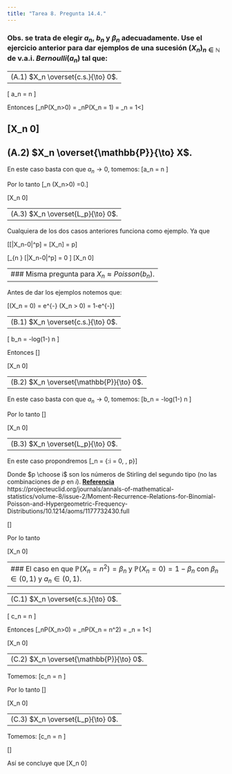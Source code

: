 ```yaml
---
title: "Tarea 8. Pregunta 14.4."
---
```


###  Obs. se trata de elegir $a_n$, $b_n$ y $\beta_n$ adecuadamente. Use el ejercicio anterior para dar ejemplos de una sucesión $(X_n)_{n \in \mathbb{N}}$ de v.a.i. $Bernoulli(a_n)$ tal que:


-------------------------------------------------------------------------------
(A.1) $X_n \overset{c.s.}{\to} 0$.
-------------------------------------------------------------------------------
 
\[\mbox{Tomemos } a_n = \frac{1}{2^n} \quad n \in \mathbb{N}\]

Entonces 
\[\sum_nP(X_n>0) = \sum_nP(X_n = 1) = \sum_n\frac{1}{2^n} = 1<\infty\]

\[\therefore X_n \overset{c.s.}{\to} 0\]
-------------------------------------------------------------------------------
(A.2) $X_n \overset{\mathbb{P}}{\to} X$.
-------------------------------------------------------------------------------

En este caso basta con que $a_n \to 0$, tomemos:
\[a_n = \frac{1}{n} \quad n \in \mathbb{N}\]

Por lo tanto \[\lim_n \mathbb{P}(X_n>0)  =0.\]

\[\therefore X_n \overset{\mathbb{P}}{\to} 0\]

-------------------------------------------------------------------------------
(A.3) $X_n \overset{L_p}{\to} 0$.
-------------------------------------------------------------------------------

Cualquiera de los dos casos anteriores funciona como ejemplo. Ya que

\[\mathbb{E}[|X_n-0|^p] = \mathbb{E}[X_n] = p\]

\[\therefore \lim_{n \to \infty} \mathbb{E}[|X_n-0|^p]  = 0 \]
\[\therefore X_n \overset{L_p}{\to} 0\]


-------------------------------------------------------------------------------
### Misma pregunta para $X_n  \approx Poisson(b_n)$.
-------------------------------------------------------------------------------


Antes de dar los ejemplos notemos que:

\[\mathbb{P}(X_n = 0) = e^{-\lambda}\frac{\lambda^0}{0!} \implies \mathbb{P}(X_n > 0) = 1-e^{-\lambda}\]

-------------------------------------------------------------------------------
(B.1) $X_n \overset{c.s.}{\to} 0$.
-------------------------------------------------------------------------------

\[\mbox{Tomemos } b_n = -log(1-\frac{1}{2^n}) \quad n \in \mathbb{N}\]

Entonces 
\[\begin{align*}
\sum_n \mathbb{P}(X_n>0) &= \sum_n 1-e^{-[-log(1-\frac{1}{2^n})]}\\
&= \sum_n\frac{1}{2^n}\\\\
&= 1<\infty
\end{align*}\]

\[\therefore X_n \overset{c.s.}{\to} 0\]

-------------------------------------------------------------------------------
(B.2) $X_n \overset{\mathbb{P}}{\to} 0$.
-------------------------------------------------------------------------------

En este caso basta con que $a_n \to 0$, tomemos:
\[b_n = -log(1-\frac{1}{n}) \quad n \in \mathbb{N}\]

Por lo tanto \[\begin{align*}
\lim_n \mathbb{P}(X_n>0)  &= \lim_n (1 - e^{-[-log(1-\frac{1}{n})]}) = 0.
\end{align*}\]

\[\therefore X_n \overset{\mathbb{P}}{\to} 0\]


-------------------------------------------------------------------------------
(B.3) $X_n \overset{L_p}{\to} 0$.
-------------------------------------------------------------------------------

En este caso propondremos 
\[_n = \min\{\frac{1}{np {p \choose i}}:i = 0, \dots, p\}\]

Donde $p \choose i$ son los números de Stirling del segundo tipo (no las combinaciones de $p$ en $i$). **[Referencia](https://projecteuclid.org/journals/annals-of-mathematical-statistics/volume-8/issue-2/Moment-Recurrence-Relations-for-Binomial-Poisson-and-Hypergeometric-Frequency-Distributions/10.1214/aoms/1177732430.full)** https://projecteuclid.org/journals/annals-of-mathematical-statistics/volume-8/issue-2/Moment-Recurrence-Relations-for-Binomial-Poisson-and-Hypergeometric-Frequency-Distributions/10.1214/aoms/1177732430.full


\[\begin{align*}
\mathbb{E}[|X_n-0|^p] &= \mathbb{E}[X_n^p]\\\\
&= \sum_{i = 0}^p  b_i^i{p \choose i} &&(\mbox{Por la referencia})\\\\
&\leq \sum_{i = 0}^p \frac{1}{np}&&(\mbox{Por la elección de }a_n)\\\\
&\leq \frac{1}{n}
\end{align*}\]

Por lo tanto 

\[X_n \overset{L_p}{\to} 0\]


-------------------------------------------------------------------------------
### El caso en que $\mathbb{P}(X_n = n^2) = \beta_n$ y $\mathbb{P}(X_n = 0) = 1 - \beta_n$ con $\beta_n \in (0,1)$ y $a_n \in (0,1)$.
-------------------------------------------------------------------------------

-------------------------------------------------------------------------------
(C.1) $X_n \overset{c.s.}{\to} 0$.
-------------------------------------------------------------------------------

\[\mbox{Tomemos } c_n = \frac{1}{2^n} \quad n \in \mathbb{N}\]

Entonces 
\[\sum_nP(X_n>0) = \sum_nP(X_n = n^2) = \sum_n\frac{1}{2^n} = 1<\infty\]

\[\therefore X_n \overset{c.s.}{\to} 0\]

-------------------------------------------------------------------------------
(C.2) $X_n \overset{\mathbb{P}}{\to} 0$.
-------------------------------------------------------------------------------

Tomemos:
\[c_n = \frac{1}{n} \quad n \in \mathbb{N}\]

Por lo tanto \[\begin{align*}
\lim_n \mathbb{P}(X_n>0)  &= \lim_n \mathbb{P}(X_n = n^2) = \lim_n \frac{1}{n} = 0.
\end{align*}\]

\[\therefore X_n \overset{\mathbb{P}}{\to} 0\]


-------------------------------------------------------------------------------
(C.3) $X_n \overset{L_p}{\to} 0$.
-------------------------------------------------------------------------------

Tomemos:
\[c_n = \frac{1}{n^{2p}2^{n}} \quad n \in \mathbb{N}\]

\[\begin{align*}
\lim_{n \to \infty}\mathbb{E}[|X_n-0|^p] &= \lim_{n \to \infty} \mathbb{E}[X_n^p]\\\\
&= \lim_{n \to \infty}\frac{n^{2p}}{n^{2p}2^{n}}\\\\
&= \lim_{n \to \infty}\frac{1}{2^{n}}\\\\
&= 0
\end{align*}\]

Así se concluye que
\[X_n \overset{L_p}{\to} 0\]
